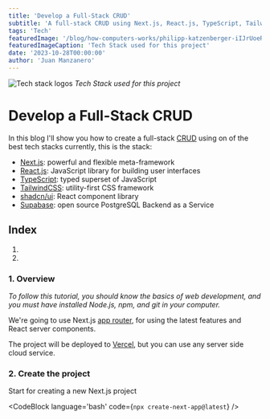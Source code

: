 ```yaml
---
title: 'Develop a Full-Stack CRUD'
subtitle: 'A full-stack CRUD using Next.js, React.js, TypeScript, TailwindCSS, shadcn/ui and Supabase'
tags: 'Tech'
featuredImage: '/blog/how-computers-works/philipp-katzenberger-iIJrUoeRoCQ-unsplash.jpg'
featuredImageCaption: 'Tech Stack used for this project'
date: '2023-10-28T00:00:00'
author: 'Juan Manzanero'
---
```


![Tech stack logos](/blog/how-computers-works/philipp-katzenberger-iIJrUoeRoCQ-unsplash.jpg)
_Tech Stack used for this project_

<PostData date='Oct 30, 2023' author='Juan Manzanero' />

# Develop a Full-Stack CRUD

In this blog I'll show you how to create a full-stack [CRUD](https://en.wikipedia.org/wiki/Create,_read,_update_and_delete) using on of the best tech stacks currently, this is the stack:

- [Next.js](https://nextjs.org/): powerful and flexible meta-framework
- [React.js](https://reactjs.org/): JavaScript library for building user interfaces
- [TypeScript](https://www.typescriptlang.org/): typed superset of JavaScript
- [TailwindCSS](https://tailwindcss.com/): utility-first CSS framework
- [shadcn/ui](https://ui.shadcn.com): React component library
- [Supabase](https://supabase.io/): open source PostgreSQL Backend as a Service

## Index

1. <LinkToSection href='/en/blog/develop-a-full-stack-crud#1-overview' label='Overview' />
2. <LinkToSection href='/en/blog/develop-a-full-stack-crud#2-create-the-project' label='Create the project' />

### 1. Overview

*To follow this tutorial, you should know the basics of web development, and you must have installed Node.js, npm, and git in your computer.*

We're going to use Next.js [app router](https://nextjs.org/docs/app), for using the latest features and React server components.

The project will be deployed to [Vercel](https://vercel.com/), but you can use any server side cloud service.

### 2. Create the project

Start for creating a new Next.js project

<CodeBlock language='bash' code={`npx create-next-app@latest`} />
